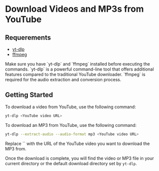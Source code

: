 
# Download Videos and MP3s from YouTube

## Requerements

- [yt-dlp](https://github.com/yt-dlp/yt-dlp)
- [ffmpeg](https://ffmpeg.org)

<Callout type="info">
  Make sure you have `yt-dlp` and `ffmpeg` installed before executing the commands. `yt-dlp` is a powerful command-line tool that offers additional features compared to the traditional YouTube downloader. `ffmpeg` is required for the audio extraction and conversion process.
</Callout>

## Getting Started

To download a video from YouTube, use the following command:

```bash
yt-dlp <YouTube video URL>
```

To download an MP3 from YouTube, use the following command:

```bash
yt-dlp --extract-audio --audio-format mp3 <YouTube video URL>
```

<Callout>
  Replace `<YouTube video URL>` with the URL of the YouTube video you want to download the MP3 from.
</Callout>

Once the download is complete, you will find the video or MP3 file in your current directory or the default download directory set by `yt-dlp`.
